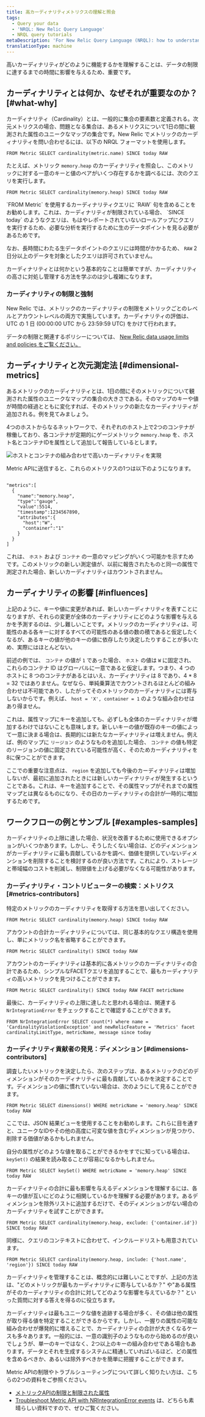 ```yaml
---
title: 高カーディナリティメトリクスの理解と照会
tags:
  - Query your data
  - 'NRQL: New Relic Query Language'
  - NRQL query tutorials
metaDescription: 'For New Relic Query Language (NRQL): how to understand high cardinality metrics and successfully query for them using NRQL.'
translationType: machine
---
```


高いカーディナリティがどのように機能するかを理解することは、データの制限に達するまでの時間に影響を与えるため、重要です。

## カーディナリティとは何か、なぜそれが重要なのか？ [#what-why]

カーディナリティ（Cardinality）とは、一般的に集合の要素数と定義される。次元メトリクスの場合、問題となる集合は、あるメトリクスについて1日の間に観測された属性のユニークなマップの集合です。New Relic でメトリックのカーディナリティを問い合わせるには、以下の NRQL フォーマットを使用します。

```
FROM Metric SELECT cardinality(metric.name) SINCE today RAW
```

たとえば、メトリック `memory.heap` のカーディナリティを照会し、このメトリックに対する一意のキーと値のペアがいくつ存在するかを調べるには、次のクエリを実行します。

```
FROM Metric SELECT cardinality(memory.heap) SINCE today RAW
```

<Callout variant="tip">
  `FROM Metric` を使用するカーディナリティクエリに `RAW` 句を含めることをお勧めします。これは、カーディナリティが制限されている場合、 `SINCE today` のようなクエリは、もはやレポートされていないロールアップにクエリを実行するため、必要な分析を実行するために生のデータポイントを見る必要があるためです。

  なお、長時間にわたる生データポイントのクエリには時間がかかるため、 `RAW` 2日分以上のデータを対象としたクエリは許可されていません。
</Callout>

カーディナリティとは何かという基本的なことは簡単ですが、カーディナリティの高さに対処し管理する方法を学ぶのは少し複雑になります。

### カーディナリティの制限と強制

New Relic では、メトリックのカーディナリティの制限をメトリックごとのレベルとアカウントレベルの両方で実施しています。カーディナリティの評価は、UTC の 1 日 (00:00:00 UTC から 23:59:59 UTC) をかけて行われます。

データの制限と関連するポリシーについては、 [New Relic data usage limits and policies をご覧ください。](/docs/licenses/license-information/general-usage-licenses/new-relic-data-usage-limits-policies/)

## カーディナリティと次元測定法 [#dimensional-metrics]

あるメトリックのカーディナリティとは、1日の間にそのメトリックについて観測された属性のユニークなマップの集合の大きさである。そのマップのキーや値が時間の経過とともに変化すれば、そのメトリックの新たなカーディナリティが追加される。例を見てみましょう。

4つのホストからなるネットワークで、それぞれのホスト上で2つのコンテナが稼働しており、各コンテナが定期的にゲージメトリック `memory.heap` を、ホスト名とコンテナIDを属性として追加して報告しているとします。

![ホストとコンテナの組み合わせで高いカーディナリティを実現](./images/high-cardinality-metrics-1.png "複数のホストと複数のコンテナ")

Metric APIに送信すると、これらのメトリクスの1つは以下のようになります。

```

"metrics":[
  { 
    "name":"memory.heap", 
    "type":"gauge", 
    "value":5514, 
    "timestamp":1234567890,
    "attributes":{
      "host":"W",
      "container":"1"
    }
  }
]
```

これは、 `ホスト` および `コンテナ` の一意のマッピングがいくつ可能かを示すためです。このメトリックの新しい測定値が、以前に報告されたものと同一の属性で測定された場合、新しいカーディナリティはカウントされません。

## カーディナリティの影響 [#influences]

上記のように、キーや値に変更があれば、新しいカーディナリティを表すことになりますが、それらの変更が全体のカーディナリティにどのような影響を与えるかを予測するのは、少し難しいことです。メトリックのカーディナリティは、可能性のある各キーに対するすべての可能性のある値の数の積であると仮定したくなるが、あるキーの値が他のキーの値に依存したり決定したりすることが多いため、実際にはほとんどない。

前述の例では、 `コンテナ` の値が `1` であった場合、 `ホスト` の値は `W` に固定され、これらのコンテナ ID はグローバルに一意であると仮定します。つまり、4 つのホストに 8 つのコンテナがあるとはいえ、カーディナリティは 8 であり、4 \* 8 = 32 ではありません。なぜなら、単純乗算法でカウントされるほとんどの組み合わせは不可能であり、したがってそのメトリックのカーディナリティには寄与しないからです。例えば、 `host = 'X', container = 1` のような組み合わせはあり得ません。

これは、属性マップにキーを追加しても、必ずしも全体のカーディナリティが増加するわけではないことも意味します。新しいキーの値が既存のキーの値によって一意に決まる場合は、長期的には新たなカーディナリティは増えません。例えば、例のマップに `リージョン` のようなものを追加した場合、 `コンテナ` の値も特定のリージョンの値に固定されている可能性が高く、そのためカーディナリティを8に保つことができます。

ここでの重要な注意点は、 `region` を追加しても今後のカーディナリティは増加しないが、最初に追加されたときには新しいカーディナリティが発生するということである。これは、キーを追加することで、その属性マップがそれまでの属性マップとは異なるものになり、その日のカーディナリティの合計が一時的に増加するためです。

## ワークフローの例とサンプル [#examples-samples]

カーディナリティの上限に達した場合、状況を改善するために使用できるオプションがいくつかあります。しかし、そうしたくない場合は、どのディメンションがカーディナリティに最も貢献しているかを調べ、価値を提供していないディメンションを削除することを検討するのが良い方法です。これにより、ストレージと帯域幅のコストを削減し、制限値を上げる必要がなくなる可能性があります。

### カーディナリティ・コントリビューターの検索：メトリクス [#metrics-contributors]

特定のメトリックのカーディナリティを取得する方法を思い出してください。

```
FROM Metric SELECT cardinality(memory.heap) SINCE today RAW
```

アカウントの合計カーディナリティについては、同じ基本的なクエリ構造を使用し、単にメトリック名を省略することができます。

```
FROM Metric SELECT cardinality() SINCE today RAW
```

アカウントのカーディナリティは基本的に各メトリックのカーディナリティの合計であるため、シンプルなFACETクエリを追加することで、最もカーディナリティの高いメトリックを見つけることができます。

```
FROM Metric SELECT cardinality() SINCE today RAW FACET metricName
```

最後に、カーディナリティの上限に達したと思われる場合は、関連する `NrIntegrationError` をチェックすることで確認することができます。

```
FROM NrIntegrationError SELECT count(*) where name = 'CardinalityViolationException' and newRelicFeature = 'Metrics' facet cardinalityLimitType, metricName, message since today 
```

### カーディナリティ貢献者の発見：ディメンション [#dimensions-contributors]

調査したいメトリックを決定したら、次のステップは、あるメトリックのどのディメンションがそのカーディナリティに最も貢献しているかを決定することです。ディメンションの値に慣れていない場合は、次のようにして見ることができます。

```
FROM Metric SELECT dimensions() WHERE metricName = 'memory.heap' SINCE today RAW
```

ここでは、JSON 結果ビューを使用することをお勧めします。これらに目を通すと、ユニークなIDやその他の高度に可変な値を含むディメンションが見つかり、削除する価値があるかもしれません。

自分の属性がどのような値を取ることができるかをすでに知っている場合は、 `keySet()` の結果を読み取ることが容易になるかもしれません。

```
FROM Metric SELECT keySet() WHERE metricName = 'memory.heap' SINCE today RAW
```

カーディナリティの合計に最も影響を与えるディメンションを理解するには、各キーの値が互いにどのように相関しているかを理解する必要があります。あるディメンションを除外リストに追加するだけで、そのディメンションがない場合のカーディナリティを試すことができます。

```
FROM Metric SELECT cardinality(memory.heap, exclude: {'container.id'}) SINCE today RAW
```

同様に、クエリのコンテキストに合わせて、インクルードリストも用意されています。

```
FROM Metric SELECT cardinality(memory.heap, include: {'host.name', 'region'}) SINCE today RAW
```

カーディナリティを管理することは、概念的には難しいことですが、上記の方法は、"どのメトリックが最もカーディナリティに寄与しているか？" や"ある属性がそのカーディナリティの合計に対してどのような影響を与えているか？" といった質問に対する答えを得るのに役立ちます。

カーディナリティは最もユニークな値を追跡する場合が多く、その値は他の属性が取り得る値を特定することができるからです。しかし、一握りの属性の可能な組み合わせが爆発的に増えることで、カーディナリティの合計が大きくなるケースも多々あります。一般的には、一意の識別子のようなものから始めるのが良いでしょうが、単一のキーではなく、2つ以上のキーの組み合わせである場合もあります。データとそれを生成するシステムに精通していればいるほど、どの属性を含めるべきか、あるいは除外すべきかを簡単に把握することができます。

<Callout variant="tip">
  Metric APIの制限やトラブルシューティングについて詳しく知りたい方は、こちらの2つの資料をご参照ください。

  * [メトリックAPIの制限と制限された属性](/docs/telemetry-data-platform/ingest-apis/metric-api/metric-api-limits-restricted-attributes/)
  * [Troubleshoot Metric API with NRIntegrationError events](/docs/telemetry-data-platform/ingest-apis/metric-api/troubleshoot-nrintegrationerror-events/) は、どちらも素晴らしい資料ですので、ぜひご覧ください。
</Callout>